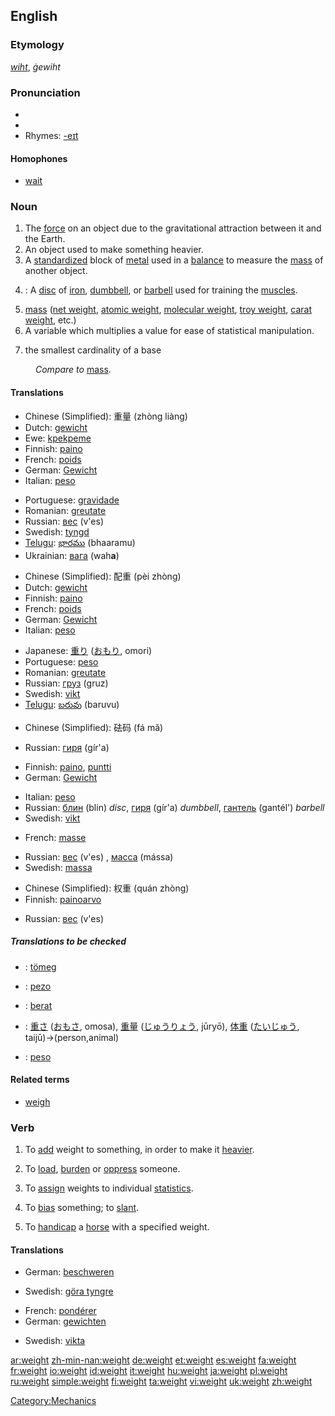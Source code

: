 {{wikipedia|dab=weight (disambiguation)|weight}}
==English==

===Etymology===
{{OE.}} ''[[wiht]]'', ''ġewiht''

===Pronunciation===
* {{IPA|/weɪt/}}
* {{audio|en-us-weight.ogg|Audio (US)}}
* Rhymes: [[Rhymes:English:-eɪt|-eɪt]]

====Homophones====
*[[wait]]

===Noun===
{{wikipedia|weight}}
{{en-noun}}

# The [[force]] on an object due to the gravitational attraction between it and the Earth.
# An object used to make something heavier.
# A [[standardized]] block of [[metal]] used in a [[balance]] to measure the [[mass]] of another object.
# {{weightlifting}}: A [[disc]] of [[iron]], [[dumbbell]], or [[barbell]] used for training the [[muscle]]s.
# [[mass]] ([[net weight]], [[atomic weight]], [[molecular weight]], [[troy weight]], [[carat weight]], etc.)
# A variable which multiplies a value for ease of statistical manipulation.
# {{topology}} the smallest cardinality of a base

:''Compare to'' [[mass]].

====Translations====
{{trans-top|force due to gravity}}
*Chinese (Simplified): 重量 (zhòng liàng)
*Dutch: [[gewicht]]
*Ewe: [[kpekpeme]] {{n}}
*Finnish: [[paino]]
*French: [[poids]]
*German: [[Gewicht]] {{n}}
*Italian: [[peso]] {{m}}
{{trans-mid}}
*Portuguese: [[gravidade]]
*Romanian: [[greutate]] {{f}}
*Russian: [[вес]] (v'es) {{m}}
*Swedish: [[tyngd]] {{c}}
*[[Telugu]]: [[భారము]] (bhaaramu)
*Ukrainian: [[вага]] (wah'''a''') {{f}}
{{trans-bottom}}

{{trans-top|object to make something heavier}}
*Chinese (Simplified): 配重 (pèi zhòng)
*Dutch: [[gewicht]]
*Finnish: [[paino]]
*French: [[poids]]
*German: [[Gewicht]] {{n}}
*Italian: [[peso]] {{m}}
{{trans-mid}}
*Japanese: [[重り]] ([[おもり]], omori)
*Portuguese: [[peso]]
*Romanian: [[greutate]] {{f}}
*Russian: [[груз]] (gruz) {{m}}
*Swedish: [[vikt]] {{c}}
*[[Telugu]]: [[బరువు]] (baruvu)
{{trans-bottom}}

{{trans-top|measuring weights}}
*Chinese (Simplified): 砝码 (fá mǎ)
{{trans-mid}}
*Russian: [[гиря]] (gír'a) {{f}}
{{trans-bottom}}

{{trans-top|sport device}}
*Finnish: [[paino]], [[puntti]]
*German: [[Gewicht]] {{n}}
{{trans-mid}}
*Italian: [[peso]] {{m}}
*Russian: [[блин]] (blin) {{m}} ''disc'', [[гиря]] (gír'a) {{f}} ''dumbbell'', [[гантель]] (gantél') {{f}} ''barbell''
*Swedish: [[vikt]] {{c}}
{{trans-bottom}}

{{trans-top|mass}}
*French: [[masse]]
{{trans-mid}}
*Russian: [[вес]] (v'es) {{m}}, [[масса]] (mássa) {{f}}
*Swedish: [[massa]] {{c}}
{{trans-bottom}}

{{trans-top|statistical value}}
*Chinese (Simplified): 权重 (quán zhòng)
*Finnish: [[painoarvo]]
{{trans-mid}}
*Russian: [[вес]] (v'es) {{m}}
{{trans-bottom}}

=====Translations to be checked=====
<!--Remove this section once all of the translations below have been moved into the tables above.-->
{{checktrans}}
*{{ttbc|Hungarian}}: [[tömeg]]
*{{ttbc|Ido}} : [[pezo]]
*{{ttbc|Indonesian}}: [[berat]]
*{{ttbc|Japanese}}: [[重さ]] ([[おもさ]], omosa), [[重量]] ([[じゅうりょう]], jūryō), [[体重]] ([[たいじゅう]], taijū)→(person,animal)
*{{ttbc|Spanish}}: [[peso]]

====Related terms====
*[[weigh]]

===Verb===
{{en-verb}}

# {{transitive}} To [[add]] weight to something, in order to make it [[heavier]].
# {{transitive}} To [[load]], [[burden]] or [[oppress]] someone.
# {{context|transitive|mathematics}} To [[assign]] weights to individual [[statistic]]s.
# {{transitive}} To [[bias]] something; to [[slant]].
# {{context|transitive|horse racing}} To [[handicap]] a [[horse]] with a specified weight.

====Translations====
{{trans-top|add weight}}
*German: [[beschweren]]
{{trans-mid}}
*Swedish: [[göra tyngre]]
{{trans-bottom}}

{{trans-top|oppress}}
{{trans-mid}}
{{trans-bottom}}

{{trans-top|in mathematics}}
*French: [[pondérer]]
*German: [[gewichten]]
{{trans-mid}}
*Swedish: [[vikta]]
{{trans-bottom}}

{{trans-top|to bias, to slant}}
{{trans-mid}}
{{trans-bottom}}

{{trans-top|to handicap a horse}}
{{trans-mid}}
{{trans-bottom}}

[[Category:Mechanics]]

[[ar:weight]]
[[zh-min-nan:weight]]
[[de:weight]]
[[et:weight]]
[[es:weight]]
[[fa:weight]]
[[fr:weight]]
[[io:weight]]
[[id:weight]]
[[it:weight]]
[[hu:weight]]
[[ja:weight]]
[[pl:weight]]
[[ru:weight]]
[[simple:weight]]
[[fi:weight]]
[[ta:weight]]
[[vi:weight]]
[[uk:weight]]
[[zh:weight]]